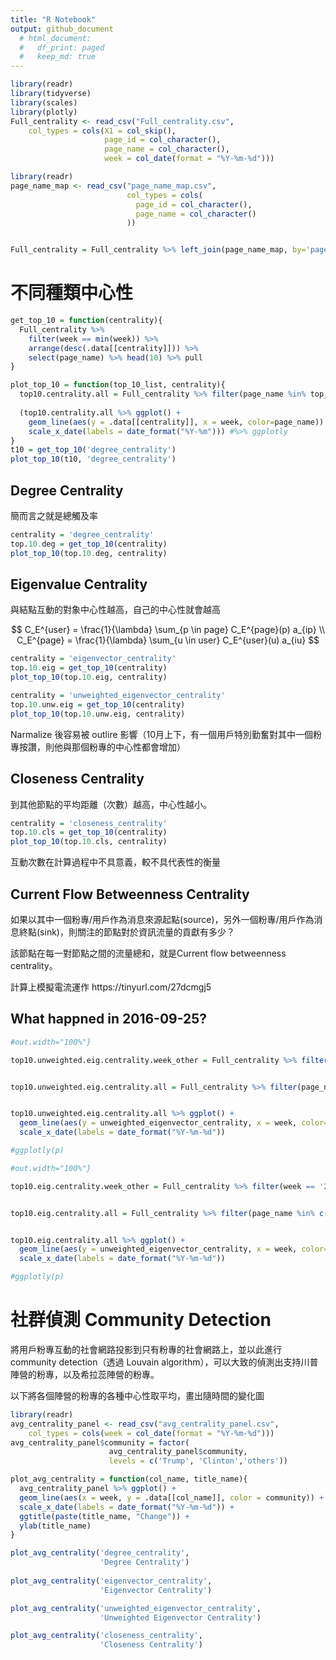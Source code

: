 ```yaml
---
title: "R Notebook"
output: github_document
  # html_document:
  #   df_print: paged
  #   keep_md: true
---
```


```r
library(readr)
library(tidyverse)
library(scales)
library(plotly)
Full_centrality <- read_csv("Full_centrality.csv", 
    col_types = cols(X1 = col_skip(), 
                     page_id = col_character(), 
                     page_name = col_character(),
                     week = col_date(format = "%Y-%m-%d")))

library(readr)
page_name_map <- read_csv("page_name_map.csv", 
                          col_types = cols(
                            page_id = col_character(), 
                            page_name = col_character()
                          ))


Full_centrality = Full_centrality %>% left_join(page_name_map, by='page_id') %>% select(-X1) %>%relocate(page_name, .after = page_id) 
```

# 不同種類中心性
```r
get_top_10 = function(centrality){
  Full_centrality %>% 
    filter(week == min(week)) %>% 
    arrange(desc(.data[[centrality]])) %>% 
    select(page_name) %>% head(10) %>% pull
}

plot_top_10 = function(top_10_list, centrality){
  top10.centrality.all = Full_centrality %>% filter(page_name %in% top_10_list) %>% select(page_name,.data[[centrality]], week)
  
  (top10.centrality.all %>% ggplot() + 
    geom_line(aes(y = .data[[centrality]], x = week, color=page_name)) +
    scale_x_date(labels = date_format("%Y-%m"))) #%>% ggplotly
}
t10 = get_top_10('degree_centrality')
plot_top_10(t10, 'degree_centrality')
```
## Degree Centrality
簡而言之就是總觸及率
```r
centrality = 'degree_centrality'
top.10.deg = get_top_10(centrality)
plot_top_10(top.10.deg, centrality)
```

## Eigenvalue Centrality

與結點互動的對象中心性越高，自己的中心性就會越高

$$
C_E^{user} =  \frac{1}{\lambda} \sum_{p \in page} C_E^{page}(p) a_{ip} \\
C_E^{page} =  \frac{1}{\lambda} \sum_{u \in user} C_E^{user}(u) a_{iu}
$$

```r
centrality = 'eigenvector_centrality'
top.10.eig = get_top_10(centrality)
plot_top_10(top.10.eig, centrality)
```
```r
centrality = 'unweighted_eigenvector_centrality'
top.10.unw.eig = get_top_10(centrality)
plot_top_10(top.10.unw.eig, centrality)
```

Narmalize 後容易被 outlire 影響（10月上下，有一個用戶特別勤奮對其中一個粉專按讚，則他與那個粉專的中心性都會增加）


## Closeness Centrality

到其他節點的平均距離（次數）越高，中心性越小。

```r
centrality = 'closeness_centrality'
top.10.cls = get_top_10(centrality)
plot_top_10(top.10.cls, centrality)
```

互動次數在計算過程中不具意義，較不具代表性的衡量

## Current Flow Betweenness Centrality

如果以其中一個粉專/用戶作為消息來源起點(source)，另外一個粉專/用戶作為消息終點(sink)，則關注的節點對於資訊流量的貢獻有多少？

該節點在每一對節點之間的流量總和，就是Current flow betweenness centrality。

計算上模擬電流運作
https://tinyurl.com/27dcmgj5

## What happned in 2016-09-25?

```r
#out.width="100%"}

top10.unweighted.eig.centrality.week_other = Full_centrality %>% filter(week == '2016-09-25') %>% arrange(desc(unweighted_eigenvector_centrality)) %>% select(page_name) %>% head(3) %>% pull


top10.unweighted.eig.centrality.all = Full_centrality %>% filter(page_name %in% c(top.10.unw.eig[1:3], top10.unweighted.eig.centrality.week_other)) %>% select(page_name,unweighted_eigenvector_centrality, week)


top10.unweighted.eig.centrality.all %>% ggplot() + 
  geom_line(aes(y = unweighted_eigenvector_centrality, x = week, color=page_name)) +
  scale_x_date(labels = date_format("%Y-%m-%d"))

#ggplotly(p)
```
```r
#out.width="100%"}

top10.eig.centrality.week_other = Full_centrality %>% filter(week == '2016-10-02') %>% arrange(desc(eigenvector_centrality)) %>% select(page_name) %>% head(4) %>% pull


top10.eig.centrality.all = Full_centrality %>% filter(page_name %in% c(top.10.eig[1:4], top10.eig.centrality.week_other)) %>% select(page_name,unweighted_eigenvector_centrality, week)


top10.eig.centrality.all %>% ggplot() + 
  geom_line(aes(y = unweighted_eigenvector_centrality, x = week, color=page_name)) +
  scale_x_date(labels = date_format("%Y-%m-%d"))

#ggplotly(p)
```
# 社群偵測 Community Detection

將用戶粉專互動的社會網路投影到只有粉專的社會網路上，並以此進行community detection（透過 Louvain algorithm），可以大致的偵測出支持川普陣營的粉專，以及希拉蕊陣營的粉專。

以下將各個陣營的粉專的各種中心性取平均，畫出隨時間的變化圖

```r
library(readr)
avg_centrality_panel <- read_csv("avg_centrality_panel.csv", 
    col_types = cols(week = col_date(format = "%Y-%m-%d")))
avg_centrality_panel$community = factor(
                      avg_centrality_panel$community,
                      levels = c('Trump', 'Clinton','others'))

plot_avg_centrality = function(col_name, title_name){
  avg_centrality_panel %>% ggplot() +
  geom_line(aes(x = week, y = .data[[col_name]], color = community)) +
  scale_x_date(labels = date_format("%Y-%m-%d")) + 
  ggtitle(paste(title_name, "Change")) +
  ylab(title_name)
}

plot_avg_centrality('degree_centrality', 
                    'Degree Centrality')
  
plot_avg_centrality('eigenvector_centrality', 
                    'Eigenvector Centrality')

plot_avg_centrality('unweighted_eigenvector_centrality', 
                    'Unweighted Eigenvector Centrality')

plot_avg_centrality('closeness_centrality', 
                    'Closeness Centrality')

```